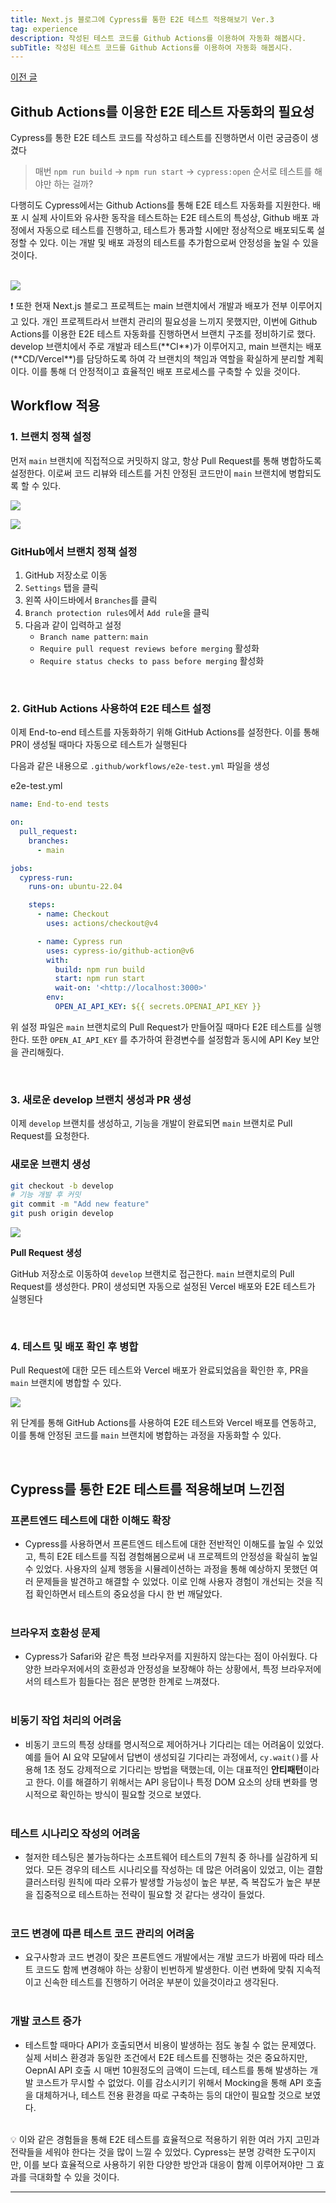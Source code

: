 ```yaml
---
title: Next.js 블로그에 Cypress를 통한 E2E 테스트 적용해보기 Ver.3
tag: experience
description: 작성된 테스트 코드를 Github Actions를 이용하여 자동화 해봅시다.
subTitle: 작성된 테스트 코드를 Github Actions를 이용하여 자동화 해봅시다.
---
```



[이전 글](https://www.banghojin.site/experience/next-blog-test2)

## Github Actions를 이용한 E2E 테스트 자동화의 필요성

Cypress를 통한 E2E 테스트 코드를 작성하고 테스트를 진행하면서 이런 궁금증이 생겼다

> 매번 `npm run build` → `npm run start` → `cypress:open` 순서로 테스트를 해야만 하는 걸까?

다행히도 Cypress에서는 Github Actions를 통해 E2E 테스트 자동화를 지원한다. 배포 시 실제 사이트와 유사한 동작을 테스트하는 E2E 테스트의 특성상, Github 배포 과정에서 자동으로 테스트를 진행하고, 테스트가 통과할 시에만 정상적으로 배포되도록 설정할 수 있다. 이는 개발 및 배포 과정의 테스트를 추가함으로써 안정성을 높일 수 있을것이다.<br/><br/>

![](/images/experience/next-blog-test3/1.png)

<Callout>
❗ 또한 현재 Next.js 블로그 프로젝트는 main 브랜치에서 개발과 배포가 전부 이루어지고 있다. 개인 프로젝트라서 브랜치 관리의 필요성을 느끼지 못했지만, 이번에 Github Actions를 이용한 E2E 테스트 자동화를 진행하면서 브랜치 구조를 정비하기로 했다. develop 브랜치에서 주로 개발과 테스트(**CI**)가 이루어지고, main 브랜치는 배포(**CD/Vercel**)를 담당하도록 하여 각 브랜치의 책임과 역할을 확실하게 분리할 계획이다. 이를 통해 더 안정적이고 효율적인 배포 프로세스를 구축할 수 있을 것이다.

</Callout>

<br />

## Workflow 적용

### 1. 브랜치 정책 설정

먼저 `main` 브랜치에 직접적으로 커밋하지 않고, 항상 Pull Request를 통해 병합하도록 설정한다. 이로써 코드 리뷰와 테스트를 거친 안정된 코드만이 `main` 브랜치에 병합되도록 할 수 있다.

![](/images/experience/next-blog-test3/2.png)

![](/images/experience/next-blog-test3/3.png)

### GitHub에서 브랜치 정책 설정

1. GitHub 저장소로 이동
2. `Settings` 탭을 클릭
3. 왼쪽 사이드바에서 `Branches`를 클릭
4. `Branch protection rules`에서 `Add rule`을 클릭
5. 다음과 같이 입력하고 설정
   - `Branch name pattern`: `main`
   - `Require pull request reviews before merging` 활성화
   - `Require status checks to pass before merging` 활성화

<br />

### 2. GitHub Actions 사용하여 E2E 테스트 설정

이제 End-to-end 테스트를 자동화하기 위해 GitHub Actions를 설정한다. 이를 통해 PR이 생성될 때마다 자동으로 테스트가 실행된다

다음과 같은 내용으로 `.github/workflows/e2e-test.yml` 파일을 생성

<FileName>e2e-test.yml</FileName>

```yaml
name: End-to-end tests

on:
  pull_request:
    branches:
      - main

jobs:
  cypress-run:
    runs-on: ubuntu-22.04

    steps:
      - name: Checkout
        uses: actions/checkout@v4

      - name: Cypress run
        uses: cypress-io/github-action@v6
        with:
          build: npm run build
          start: npm run start
          wait-on: '<http://localhost:3000>'
        env:
          OPEN_AI_API_KEY: ${{ secrets.OPENAI_API_KEY }}
```

위 설정 파일은 `main` 브랜치로의 Pull Request가 만들어질 때마다 E2E 테스트를 실행한다. 또한 `OPEN_AI_API_KEY` 를 추가하여 환경변수를 설정함과 동시에 API Key 보안을 관리해줬다.

<br />

### 3. 새로운 develop 브랜치 생성과 PR 생성

이제 `develop` 브랜치를 생성하고, 기능을 개발이 완료되면 `main` 브랜치로 Pull Request를 요청한다.

### 새로운 브랜치 생성

```bash
git checkout -b develop
# 기능 개발 후 커밋
git commit -m "Add new feature"
git push origin develop

```

![](/images/experience/next-blog-test3/4.png)

**Pull Request 생성**

GitHub 저장소로 이동하여 `develop` 브랜치로 접근한다. `main` 브랜치로의 Pull Request를 생성한다. PR이 생성되면 자동으로 설정된 Vercel 배포와 E2E 테스트가 실행된다

<br />

### 4. 테스트 및 배포 확인 후 병합

Pull Request에 대한 모든 테스트와 Vercel 배포가 완료되었음을 확인한 후, PR을 `main` 브랜치에 병합할 수 있다.

![](/images/experience/next-blog-test3/5.png)

위 단계를 통해 GitHub Actions를 사용하여 E2E 테스트와 Vercel 배포를 연동하고, 이를 통해 안정된 코드를 `main` 브랜치에 병합하는 과정을 자동화할 수 있다.

<br />

## Cypress를 통한 E2E 테스트를 적용해보며 느낀점

### **프론트엔드 테스트에 대한 이해도 확장**

- Cypress를 사용하면서 프론트엔드 테스트에 대한 전반적인 이해도를 높일 수 있었고, 특히 E2E 테스트를 직접 경험해봄으로써 내 프로젝트의 안정성을 확실히 높일 수 있었다. 사용자의 실제 행동을 시뮬레이션하는 과정을 통해 예상하지 못했던 여러 문제들을 발견하고 해결할 수 있었다. 이로 인해 사용자 경험이 개선되는 것을 직접 확인하면서 테스트의 중요성을 다시 한 번 깨달았다.<br /><br />

### **브라우저 호환성 문제**

- Cypress가 Safari와 같은 특정 브라우저를 지원하지 않는다는 점이 아쉬웠다. 다양한 브라우저에서의 호환성과 안정성을 보장해야 하는 상황에서, 특정 브라우저에서의 테스트가 힘들다는 점은 분명한 한계로 느껴졌다.<br /><br />

### **비동기 작업 처리의 어려움**

- 비동기 코드의 특정 상태를 명시적으로 제어하거나 기다리는 데는 어려움이 있었다. 예를 들어 AI 요약 모달에서 답변이 생성되길 기다리는 과정에서, `cy.wait()`를 사용해 1초 정도 강제적으로 기다리는 방법을 택했는데, 이는 대표적인 **안티패턴**이라고 한다. 이를 해결하기 위해서는 API 응답이나 특정 DOM 요소의 상태 변화를 명시적으로 확인하는 방식이 필요할 것으로 보였다.<br /><br />

### **테스트 시나리오 작성의 어려움**

- 철저한 테스팅은 불가능하다는 소프트웨어 테스트의 7원칙 중 하나를 실감하게 되었다. 모든 경우의 테스트 시나리오를 작성하는 데 많은 어려움이 있었고, 이는 결함 클러스터링 원칙에 따라 오류가 발생할 가능성이 높은 부분, 즉 복잡도가 높은 부분을 집중적으로 테스트하는 전략이 필요할 것 같다는 생각이 들었다.<br /><br />

### **코드 변경에 따른 테스트 코드 관리의 어려움**

- 요구사항과 코드 변경이 잦은 프론트엔드 개발에서는 개발 코드가 바뀜에 따라 테스트 코드도 함께 변경해야 하는 상황이 빈번하게 발생한다. 이런 변화에 맞춰 지속적이고 신속한 테스트를 진행하기 어려운 부분이 있을것이라고 생각된다.<br /><br />

### **개발 코스트 증가**

- 테스트할 때마다 API가 호출되면서 비용이 발생하는 점도 놓칠 수 없는 문제였다. 실제 서비스 환경과 동일한 조건에서 E2E 테스트를 진행하는 것은 중요하지만, OepnAI API 호출 시 매번 10원정도의 금액이 드는데, 테스트를 통해 발생하는 개발 코스트가 무시할 수 없었다. 이를 감소시키기 위해서 Mocking을 통해 API 호출을 대체하거나, 테스트 전용 환경을 따로 구축하는 등의 대안이 필요할 것으로 보였다.<br /><br />

<Callout>
  💡 이와 같은 경험들을 통해 E2E 테스트를 효율적으로 적용하기 위한 여러 가지 고민과 전략들을 세워야
  한다는 것을 많이 느낄 수 있었다. Cypress는 분명 강력한 도구이지만, 이를 보다 효율적으로 사용하기
  위한 다양한 방안과 대응이 함께 이루어져야만 그 효과를 극대화할 수 있을 것이다.
</Callout>

<br />

---
